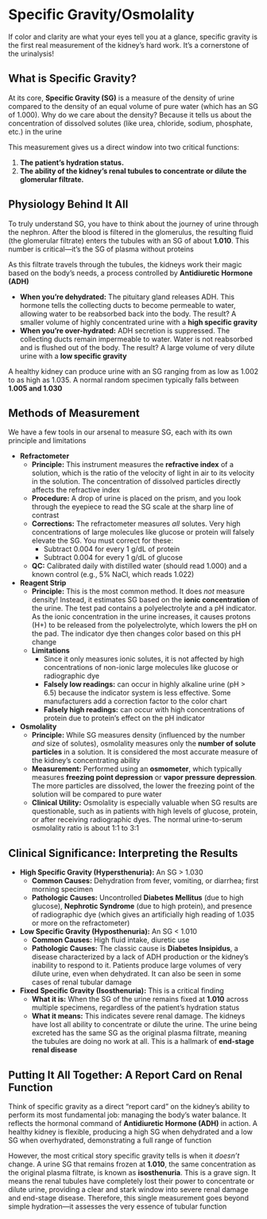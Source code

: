 # Specific Gravity/Osmolality {-}

If color and clarity are what your eyes tell you at a glance, specific gravity is the first real measurement of the kidney's hard work. It's a cornerstone of the urinalysis!

## **What is Specific Gravity?** {-}

At its core, **Specific Gravity (SG)** is a measure of the density of urine compared to the density of an equal volume of pure water (which has an SG of 1.000). Why do we care about the density? Because it tells us about the concentration of dissolved solutes (like urea, chloride, sodium, phosphate, etc.) in the urine

This measurement gives us a direct window into two critical functions:

1.  **The patient's hydration status.**
2.  **The ability of the kidney's renal tubules to concentrate or dilute the glomerular filtrate.**

## **Physiology Behind It All** {-}

To truly understand SG, you have to think about the journey of urine through the nephron. After the blood is filtered in the glomerulus, the resulting fluid (the glomerular filtrate) enters the tubules with an SG of about **1.010**. This number is critical—it's the SG of plasma without proteins

As this filtrate travels through the tubules, the kidneys work their magic based on the body's needs, a process controlled by **Antidiuretic Hormone (ADH)**

*   **When you're dehydrated:** The pituitary gland releases ADH. This hormone tells the collecting ducts to become permeable to water, allowing water to be reabsorbed back into the body. The result? A smaller volume of highly concentrated urine with a **high specific gravity**
*   **When you're over-hydrated:** ADH secretion is suppressed. The collecting ducts remain impermeable to water. Water is not reabsorbed and is flushed out of the body. The result? A large volume of very dilute urine with a **low specific gravity**

A healthy kidney can produce urine with an SG ranging from as low as 1.002 to as high as 1.035. A normal random specimen typically falls between **1.005 and 1.030**

## **Methods of Measurement** {-}

We have a few tools in our arsenal to measure SG, each with its own principle and limitations

*   **Refractometer**
    *   **Principle:** This instrument measures the **refractive index** of a solution, which is the ratio of the velocity of light in air to its velocity in the solution. The concentration of dissolved particles directly affects the refractive index
    *   **Procedure:** A drop of urine is placed on the prism, and you look through the eyepiece to read the SG scale at the sharp line of contrast
    *   **Corrections:** The refractometer measures *all* solutes. Very high concentrations of large molecules like glucose or protein will falsely elevate the SG. You must correct for these:
        *   Subtract 0.004 for every 1 g/dL of protein
        *   Subtract 0.004 for every 1 g/dL of glucose
    *   **QC:** Calibrated daily with distilled water (should read 1.000) and a known control (e.g., 5% NaCl, which reads 1.022)

*   **Reagent Strip**
    *   **Principle:** This is the most common method. It does *not* measure density! Instead, it estimates SG based on the **ionic concentration** of the urine. The test pad contains a polyelectrolyte and a pH indicator. As the ionic concentration in the urine increases, it causes protons (H+) to be released from the polyelectrolyte, which lowers the pH on the pad. The indicator dye then changes color based on this pH change
    *   **Limitations**
        *   Since it only measures ionic solutes, it is not affected by high concentrations of non-ionic large molecules like glucose or radiographic dye
        *   **Falsely low readings:** can occur in highly alkaline urine (pH > 6.5) because the indicator system is less effective. Some manufacturers add a correction factor to the color chart
        *   **Falsely high readings:** can occur with high concentrations of protein due to protein's effect on the pH indicator

*   **Osmolality**
    *   **Principle:** While SG measures density (influenced by the number *and* size of solutes), osmolality measures only the **number of solute particles** in a solution. It is considered the most accurate measure of the kidney's concentrating ability
    *   **Measurement:** Performed using an **osmometer**, which typically measures **freezing point depression** or **vapor pressure depression**. The more particles are dissolved, the lower the freezing point of the solution will be compared to pure water
    *   **Clinical Utility:** Osmolality is especially valuable when SG results are questionable, such as in patients with high levels of glucose, protein, or after receiving radiographic dyes. The normal urine-to-serum osmolality ratio is about 1:1 to 3:1

## **Clinical Significance: Interpreting the Results** {-}

*   **High Specific Gravity (Hypersthenuria):** An SG > 1.030
    *   **Common Causes:** Dehydration from fever, vomiting, or diarrhea; first morning specimen
    *   **Pathologic Causes:** Uncontrolled **Diabetes Mellitus** (due to high glucose), **Nephrotic Syndrome** (due to high protein), and presence of radiographic dye (which gives an artificially high reading of 1.035 or more on the refractometer)

*   **Low Specific Gravity (Hyposthenuria):** An SG < 1.010
    *   **Common Causes:** High fluid intake, diuretic use
    *   **Pathologic Causes:** The classic cause is **Diabetes Insipidus**, a disease characterized by a lack of ADH production or the kidney's inability to respond to it. Patients produce large volumes of very dilute urine, even when dehydrated. It can also be seen in some cases of renal tubular damage

*   **Fixed Specific Gravity (Isosthenuria):** This is a critical finding
    *   **What it is:** When the SG of the urine remains fixed at **1.010** across multiple specimens, regardless of the patient's hydration status
    *   **What it means:** This indicates severe renal damage. The kidneys have lost all ability to concentrate or dilute the urine. The urine being excreted has the same SG as the original plasma filtrate, meaning the tubules are doing no work at all. This is a hallmark of **end-stage renal disease**

## **Putting It All Together: A Report Card on Renal Function** {-}

Think of specific gravity as a direct "report card" on the kidney's ability to perform its most fundamental job: managing the body's water balance. It reflects the hormonal command of **Antidiuretic Hormone (ADH)** in action. A healthy kidney is flexible, producing a high SG when dehydrated and a low SG when overhydrated, demonstrating a full range of function

However, the most critical story specific gravity tells is when it *doesn't* change. A urine SG that remains frozen at **1.010**, the same concentration as the original plasma filtrate, is known as **isosthenuria**. This is a grave sign. It means the renal tubules have completely lost their power to concentrate or dilute urine, providing a clear and stark window into severe renal damage and end-stage disease. Therefore, this single measurement goes beyond simple hydration—it assesses the very essence of tubular function
